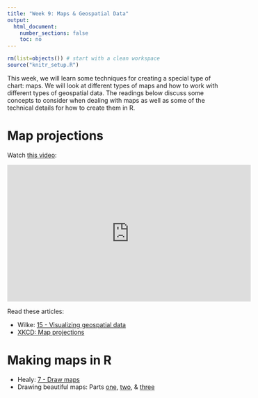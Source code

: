 ```yaml
---
title: "Week 9: Maps & Geospatial Data"
output:
  html_document:
    number_sections: false
    toc: no
---
```


```r
rm(list=objects()) # start with a clean workspace
source("knitr_setup.R")
```

This week, we will learn some techniques for creating a special type of chart: maps. We will look at different types of maps and how to work with different types of geospatial data. The readings below discuss some concepts to consider when dealing with maps as well as some of the technical details for how to create them in R.

# Map projections

Watch [this video](https://www.youtube.com/watch?v=kIID5FDi2JQ):

<iframe width="560" height="315" src="https://www.youtube.com/embed/kIID5FDi2JQ" frameborder="0" allow="accelerometer; autoplay; encrypted-media; gyroscope; picture-in-picture" allowfullscreen></iframe>

Read these articles:

- Wilke: [15 - Visualizing geospatial data](https://serialmentor.com/dataviz/geospatial-data.html)
- [XKCD: Map projections](https://xkcd.com/977/)

# Making maps in R

- Healy: [7 - Draw maps](http://socviz.co/maps.html#maps)
- Drawing beautiful maps: Parts [one](https://www.r-spatial.org/r/2018/10/25/ggplot2-sf.html), [two](https://www.r-spatial.org/r/2018/10/25/ggplot2-sf-2.html), & [three](https://www.r-spatial.org/r/2018/10/25/ggplot2-sf-3.html)



